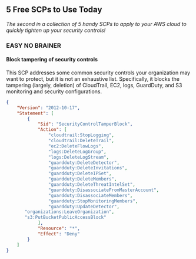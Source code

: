 ## 5 Free SCPs to Use Today

*The second in a collection of 5 handy SCPs to apply to your AWS cloud to quickly tighten up your security controls!*

### EASY NO BRAINER

#### Block tampering of security controls

This SCP addresses some common security controls your organization may want to protect, but it is not an exhaustive list. Specifically, it blocks the tampering (largely, deletion) of CloudTrail, EC2, logs, GuardDuty, and S3 monitoring and security configurations.

```json
{
    "Version": "2012-10-17",
    "Statement": [
        {
            "Sid": "SecurityControlTamperBlock",
            "Action": [
                "cloudtrail:StopLogging",
                "cloudtrail:DeleteTrail",
                "ec2:DeleteFlowLogs",
                "logs:DeleteLogGroup",
                "logs:DeleteLogStream",
                "guardduty:DeleteDetector",
                "guardduty:DeleteInvitations",
                "guardduty:DeleteIPSet",
                "guardduty:DeleteMembers",
                "guardduty:DeleteThreatIntelSet",
                "guardduty:DisassociateFromMasterAccount",
                "guardduty:DisassociateMembers",
                "guardduty:StopMonitoringMembers",
                "guardduty:UpdateDetector",
	   "organizations:LeaveOrganization",
	   "s3:PutBucketPublicAccessBlock"
            ],
            "Resource": "*",
            "Effect": "Deny"
        }
    ]
}

```

